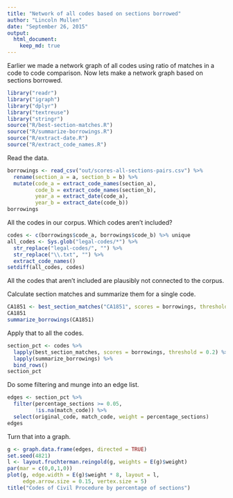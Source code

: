 ```yaml
---
title: "Network of all codes based on sections borrowed"
author: "Lincoln Mullen"
date: "September 26, 2015"
output: 
  html_document:
    keep_md: true
---
```


Earlier we made a network graph of all codes using ratio of matches in a code to code comparison. Now lets make a network graph based on sections borrowed.

```r
library("readr")
library("igraph")
library("dplyr")
library("textreuse")
library("stringr")
source("R/best-section-matches.R")
source("R/summarize-borrowings.R")
source("R/extract-date.R")
source("R/extract_code_names.R")
```

Read the data.

```r
borrowings <- read_csv("out/scores-all-sections-pairs.csv") %>% 
  rename(section_a = a, section_b = b) %>% 
  mutate(code_a = extract_code_names(section_a),
         code_b = extract_code_names(section_b),
         year_a = extract_date(code_a),
         year_b = extract_date(code_b))
borrowings
```

All the codes in our corpus. Which codes aren't included?

```r
codes <- c(borrowings$code_a, borrowings$code_b) %>% unique
all_codes <- Sys.glob("legal-codes/*") %>% 
  str_replace("legal-codes/", "") %>% 
  str_replace("\\.txt", "") %>% 
  extract_code_names()
setdiff(all_codes, codes)
```

All the codes that aren't included are plausibly not connected to the corpus.

Calculate section matches and summarize them for a single code.

```r
CA1851 <- best_section_matches("CA1851", scores = borrowings, threshold = 0.2)
CA1851
summarize_borrowings(CA1851)
```

Apply that to all the codes.

```r
section_pct <- codes %>% 
  lapply(best_section_matches, scores = borrowings, threshold = 0.2) %>% 
  lapply(summarize_borrowings) %>% 
  bind_rows()
section_pct
```

Do some filtering and munge into an edge list.

```r
edges <- section_pct %>% 
  filter(percentage_sections >= 0.05,
         !is.na(match_code)) %>% 
  select(original_code, match_code, weight = percentage_sections)
edges
```

Turn that into a graph.

```r
g <- graph.data.frame(edges, directed = TRUE)
set.seed(4821)
l <- layout.fruchterman.reingold(g, weights = E(g)$weight)
par(mar = c(0,0,1,0))
plot(g, edge.width = E(g)$weight * 8, layout = l,
     edge.arrow.size = 0.15, vertex.size = 5)
title("Codes of Civil Procedure by percentage of sections")
```
